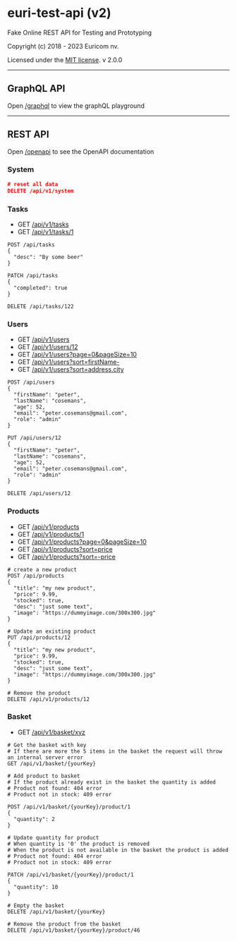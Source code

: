 
# euri-test-api (v2)

Fake Online REST API for Testing and Prototyping

Copyright (c) 2018 - 2023 Euricom nv.

Licensed under the [MIT license](https://opensource.org/licenses/MIT).
v 2.0.0

<hr />

## GraphQL API

Open [/graphql](/graphql) to view the graphQL playground

<hr />

## REST API

Open [/openapi](/openapi) to see the OpenAPI documentation

### System

```json
# reset all data
DELETE /api/v1/system
```

### Tasks

- GET [/api/v1/tasks](/api/v1/tasks)
- GET [/api/v1/tasks/1](/api/v1/tasks/1)

```
POST /api/tasks
{
  "desc": "By some beer"
}

PATCH /api/tasks
{
  "completed": true
}

DELETE /api/tasks/122
```

### Users

- GET [/api/v1/users](/api/v1/users)
- GET [/api/v1/users/12](/api/v1/users/12)
- GET [/api/v1/users?page=0&pageSize=10](/api/v1/users?page=0&pageSize=10)
- GET [/api/v1/users?sort=firstName-](/api/v1/users?sort=firstName-)
- GET [/api/v1/users?sort=address.city](/api/v1/users?sort=address.city)

```
POST /api/users
{
  "firstName": "peter",
  "lastName": "cosemans",
  "age": 52,
  "email": "peter.cosemans@gmail.com",
  "role": "admin"
}

PUT /api/users/12
{
  "firstName": "peter",
  "lastName": "cosemans",
  "age": 52,
  "email": "peter.cosemans@gmail.com",
  "role": "admin"
}

DELETE /api/users/12
```

### Products

- GET [/api/v1/products](/api/v1/products)
- GET [/api/v1/products/1](/api/v1/products/1)
- GET [/api/v1/products?page=0&pageSize=10](/api/v1/products?page=0&pageSize=10)
- GET [/api/v1/products?sort=price](/api/v1/products?sort=price)
- GET [/api/v1/products?sort=-price](/api/v1/products?sort=-price)

```
# create a new product
POST /api/products
{
  "title": "my new product",
  "price": 9.99,
  "stocked": true,
  "desc": "just some text",
  "image": "https://dummyimage.com/300x300.jpg"
}

# Update an existing product
PUT /api/products/12
{
  "title": "my new product",
  "price": 9.99,
  "stocked": true,
  "desc": "just some text",
  "image": "https://dummyimage.com/300x300.jpg"
}

# Remove the product
DELETE /api/v1/products/12
```

### Basket

- GET [/api/v1/basket/xyz](/api/v1/basket/xyz)

```
# Get the basket with key
# If there are more the 5 items in the basket the request will throw an internal server error
GET /api/v1/basket/{yourKey}
```

```
# Add product to basket
# If the product already exist in the basket the quantity is added
# Product not found: 404 error
# Product not in stock: 409 error

POST /api/v1/basket/{yourKey}/product/1
{
  "quantity": 2
}

# Update quantity for product
# When quantity is '0' the product is removed
# When the product is not available in the basket the product is added
# Product not found: 404 error
# Product not in stock: 409 error

PATCH /api/v1/basket/{yourKey}/product/1
{
  "quantity": 10
}

# Empty the basket
DELETE /api/v1/basket/{yourKey}

# Remove the product from the basket
DELETE /api/v1/basket/{yourKey}/product/46
```

